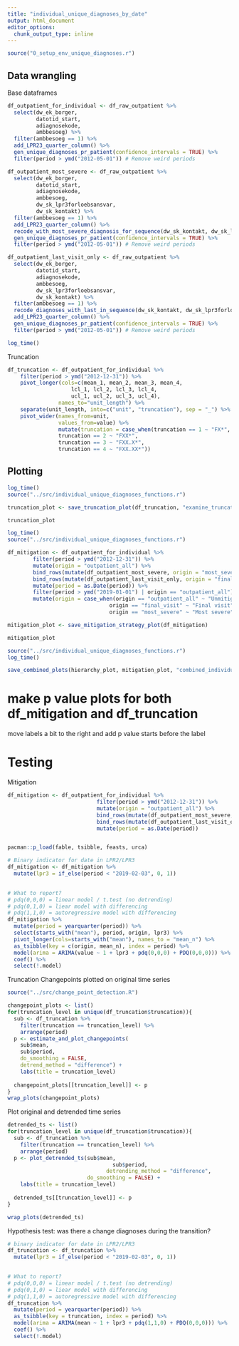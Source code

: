 ```yaml
---
title: "individual_unique_diagnoses_by_date"
output: html_document
editor_options: 
  chunk_output_type: inline
---
```


```r
source("0_setup_env_unique_diagnoses.r")
```

## Data wrangling 
Base dataframes
```r
df_outpatient_for_individual <- df_raw_outpatient %>%
  select(dw_ek_borger, 
         datotid_start, 
         adiagnosekode, 
         ambbesoeg) %>% 
  filter(ambbesoeg == 1) %>% 
  add_LPR23_quarter_column() %>% 
  gen_unique_diagnoses_pr_patient(confidence_intervals = TRUE) %>% 
  filter(period > ymd("2012-05-01")) # Remove weird periods

df_outpatient_most_severe <- df_raw_outpatient %>%
  select(dw_ek_borger, 
         datotid_start, 
         adiagnosekode, 
         ambbesoeg, 
         dw_sk_lpr3forloebsansvar, 
         dw_sk_kontakt) %>% 
  filter(ambbesoeg == 1) %>% 
  add_LPR23_quarter_column() %>% 
  recode_with_most_severe_diagnosis_for_sequence(dw_sk_kontakt, dw_sk_lpr3forloebsansvar, two_columns = TRUE) %>% 
  gen_unique_diagnoses_pr_patient(confidence_intervals = TRUE) %>% 
  filter(period > ymd("2012-05-01")) # Remove weird periods

df_outpatient_last_visit_only <- df_raw_outpatient %>%
  select(dw_ek_borger,
         datotid_start, 
         adiagnosekode, 
         ambbesoeg, 
         dw_sk_lpr3forloebsansvar,
         dw_sk_kontakt) %>% 
  filter(ambbesoeg == 1) %>% 
  recode_diagnoses_with_last_in_sequence(dw_sk_kontakt, dw_sk_lpr3forloebsansvar, two_columns = TRUE) %>% 
  add_LPR23_quarter_column() %>%
  gen_unique_diagnoses_pr_patient(confidence_intervals = TRUE) %>% 
  filter(period > ymd("2012-05-01")) # Remove weird periods

log_time()

```

Truncation
```r
df_truncation <- df_outpatient_for_individual %>% 
    filter(period > ymd("2012-12-31")) %>% 
    pivot_longer(cols=c(mean_1, mean_2, mean_3, mean_4,
                    lcl_1, lcl_2, lcl_3, lcl_4, 
                    ucl_1, ucl_2, ucl_3, ucl_4),
                names_to="unit_length") %>% 
    separate(unit_length, into=c("unit", "truncation"), sep = "_") %>% 
    pivot_wider(names_from=unit,
                values_from=value) %>% 
                mutate(truncation = case_when(truncation == 1 ~ "FX*",
                truncation == 2 ~ "FXX*",
                truncation == 3 ~ "FXX.X*",
                truncation == 4 ~ "FXX.XX*"))
```

## Plotting
```r
log_time()
source("../src/individual_unique_diagnoses_functions.r")

truncation_plot <- save_truncation_plot(df_truncation, "examine_truncation_individual_unique_diagnoses_by_quarter")

truncation_plot
```

```r
log_time()
source("../src/individual_unique_diagnoses_functions.r")

df_mitigation <- df_outpatient_for_individual %>% 
        filter(period > ymd("2012-12-31")) %>% 
        mutate(origin = "outpatient_all") %>% 
        bind_rows(mutate(df_outpatient_most_severe, origin = "most_severe")) %>% 
        bind_rows(mutate(df_outpatient_last_visit_only, origin = "final_visit")) %>% 
        mutate(period = as.Date(period)) %>% 
        filter(period > ymd("2019-01-01") | origin == "outpatient_all") %>% 
        mutate(origin = case_when(origin == "outpatient_all" ~ "Unmitigated",
                                origin == "final_visit" ~ "Final visit",
                                origin == "most_severe" ~ "Most severe"))

mitigation_plot <- save_mitigation_strategy_plot(df_mitigation)

mitigation_plot
```

```r
source("../src/individual_unique_diagnoses_functions.r")
log_time()

save_combined_plots(hierarchy_plot, mitigation_plot, "combined_individual_unique_diagnoses")
```


# make p value plots for both df_mitigation and df_truncation
move labels a bit to the right and add p value starts before the label


# Testing
Mitigation
```r
df_mitigation <- df_outpatient_for_individual %>% 
                            filter(period > ymd("2012-12-31")) %>% 
                            mutate(origin = "outpatient_all") %>% 
                            bind_rows(mutate(df_outpatient_most_severe, origin = "most_severe")) %>% 
                            bind_rows(mutate(df_outpatient_last_visit_only, origin = "final_visit")) %>% 
                            mutate(period = as.Date(period))


pacman::p_load(fable, tsibble, feasts, urca)

# Binary indicator for date in LPR2/LPR3
df_mitigation <- df_mitigation %>% 
  mutate(lpr3 = if_else(period < "2019-02-03", 0, 1)) 
  

# What to report? 
# pdq(0,0,0) = linear model / t.test (no detrending)
# pdq(0,1,0) = liear model with differencing
# pdq(1,1,0) = autoregressive model with differencing
df_mitigation %>% 
  mutate(period = yearquarter(period)) %>%
  select(starts_with("mean"), period, origin, lpr3) %>% 
  pivot_longer(cols=starts_with("mean"), names_to = "mean_n") %>% 
  as_tsibble(key = c(origin, mean_n), index = period) %>% 
  model(arima = ARIMA(value ~ 1 + lpr3 + pdq(0,0,0) + PDQ(0,0,0))) %>% 
  coef() %>% 
  select(!.model)
```

Truncation
Changepoints plotted on original time series
```r

source("../src/change_point_detection.R")

changepoint_plots <- list()
for(truncation_level in unique(df_truncation$truncation)){
  sub <- df_truncation %>% 
    filter(truncation == truncation_level) %>% 
    arrange(period)
  p <- estimate_and_plot_changepoints(
    sub$mean,
    sub$period,
    do_smoothing = FALSE,
    detrend_method = "difference") +
    labs(title = truncation_level)
  
  changepoint_plots[[truncation_level]] <- p
}
wrap_plots(changepoint_plots)

```


Plot original and detrended time series
```r
detrended_ts <- list()
for(truncation_level in unique(df_truncation$truncation)){
  sub <- df_truncation %>% 
    filter(truncation == truncation_level) %>% 
    arrange(period)
  p <- plot_detrended_ts(sub$mean,
                                 sub$period,
                               detrending_method = "difference",
                         do_smoothing = FALSE) +
    labs(title = truncation_level)
  
  detrended_ts[[truncation_level]] <- p
}

wrap_plots(detrended_ts)

```


Hypothesis test: was there a change diagnoses during the transition?
```r

# binary indicator for date in LPR2/LPR3
df_truncation <- df_truncation %>% 
  mutate(lpr3 = if_else(period < "2019-02-03", 0, 1)) 
  

# What to report? 
# pdq(0,0,0) = linear model / t.test (no detrending)
# pdq(0,1,0) = liear model with differencing
# pdq(1,1,0) = autoregressive model with differencing
df_truncation %>% 
  mutate(period = yearquarter(period)) %>% 
  as_tsibble(key = truncation, index = period) %>% 
  model(arima = ARIMA(mean ~ 1 + lpr3 + pdq(1,1,0) + PDQ(0,0,0))) %>% 
  coef() %>% 
  select(!.model)


```